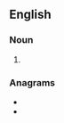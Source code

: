 ==English==

===Noun===
{{head|en|noun plural form}}

# {{plural of|ronko|lang=en}}

===Anagrams===
* {{l|en|Kronos}}
* {{l|en|kroons}}